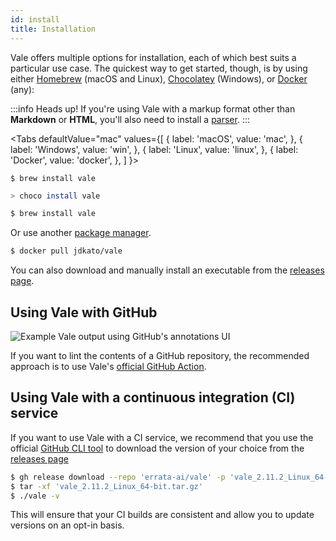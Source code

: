 ```yaml
---
id: install
title: Installation
---
```



Vale offers multiple options for installation, each of which best suits a particular use case. The
quickest way to get started, though, is by using either
[Homebrew](https://formulae.brew.sh/formula/vale#default) (macOS and Linux),
[Chocolatey](https://chocolatey.org/packages/vale) (Windows), or
[Docker](https://hub.docker.com/r/jdkato/vale) (any):

:::info Heads up!
If you're using Vale with a markup format other than **Markdown** or **HTML**, you'll also need to
install a [parser](/vale/scoping#formats).
:::

<Tabs
  defaultValue="mac"
  values={[
    { label: 'macOS', value: 'mac', },
    { label: 'Windows', value: 'win', },
    { label: 'Linux', value: 'linux', },
    { label: 'Docker', value: 'docker', },
  ]
}>
<TabItem value="mac">

```shell
$ brew install vale
```

</TabItem>
<TabItem value="win">

```bash
> choco install vale
```

</TabItem>
<TabItem value="linux">

```bash
$ brew install vale
```
Or use another [package manager](https://repology.org/project/vale/versions).
</TabItem>

<TabItem value="docker">

```bash
$ docker pull jdkato/vale
```
</TabItem>
</Tabs>

You can also download and manually install an executable from the
[releases page](https://github.com/errata-ai/vale/releases).

## Using Vale with GitHub

![Example Vale output using GitHub&apos;s annotations UI](https://user-images.githubusercontent.com/8785025/67726924-bf3e6180-f9a4-11e9-9c32-2233756731b9.png)

If you want to lint the contents of a GitHub repository, the recommended approach is to use Vale's [official GitHub Action](https://github.com/errata-ai/vale-action).

## Using Vale with a continuous integration \(CI\) service

If you want to use Vale with a CI service, we recommend that you use the
official [GitHub CLI tool][1] to download the version of your choice from the
[releases page][2]

```bash
$ gh release download --repo 'errata-ai/vale' -p 'vale_2.11.2_Linux_64-bit.tar.gz'
$ tar -xf 'vale_2.11.2_Linux_64-bit.tar.gz'
$ ./vale -v
```

This will ensure that your CI builds are consistent and allow you to update
versions on an opt-in basis.

[1]: https://cli.github.com/
[2]: https://github.com/errata-ai/vale/releases
